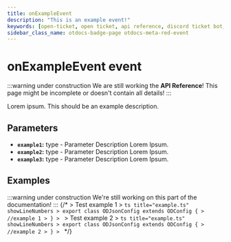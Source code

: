 ```yaml
---
title: onExampleEvent
description: "This is an example event!"
keywords: [open-ticket, open ticket, api reference, discord ticket bot, event]
sidebar_class_name: otdocs-badge-page otdocs-meta-red-event
---
```

<head>
    <link rel="apple-touch-icon" href="/img/logo_vertical.png"/>
</head>

# onExampleEvent <M color="red">event</M>

:::warning under construction
We are still working the **API Reference**! This page might be incomplete or doesn't contain all details!
:::

Lorem ipsum. This should be an example description.

## Parameters
- **`example1`:** <M color="brown">type</M> <ApiBlock><ApiUrl url="js:null" label="null"/></ApiBlock> - Parameter Description Lorem Ipsum.
- **`example2`:** <M color="brown">type</M> <ApiBlock><ApiUrl url="js:null" label="null"/></ApiBlock> - Parameter Description Lorem Ipsum.
- **`example3`:** <M color="brown">type</M> <ApiBlock><ApiUrl url="js:null" label="null"/></ApiBlock> - Parameter Description Lorem Ipsum.

## Examples
:::warning under construction
We're still working on this part of the documentation!
:::
{/*
<Tabs>
    <TabItem value="First Example">
    > Test example 1
    > ```ts title="example.ts" showLineNumbers
    > export class ODJsonConfig extends ODConfig {
    >     //example 1
    > }
    > ```
    </TabItem>
    <TabItem value="Second Example">
    > Test example 2
    > ```ts title="example.ts" showLineNumbers
    > export class ODJsonConfig extends ODConfig {
    >     //example 2
    > }
    > ```
    </TabItem>
</Tabs>
*/}